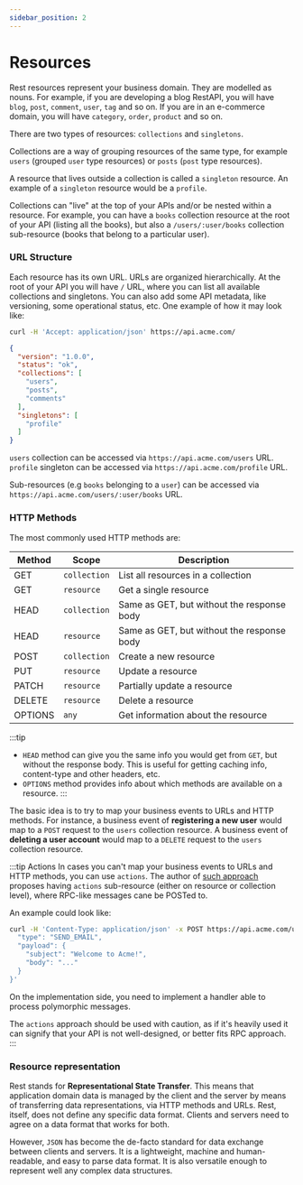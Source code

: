 ```yaml
---
sidebar_position: 2
---
```


# Resources

Rest resources represent your business domain. They are modelled as nouns. For example, if you are developing a blog RestAPI, you will have `blog`, `post`, `comment`, `user`, `tag` and so on.
If you are in an e-commerce domain, you will have `category`, `order`, `product` and so on.

There are two types of resources: `collections` and `singletons`.

Collections are a way of grouping resources of the same type, for example `users` (grouped `user` type resources) or `posts` (`post` type resources).

A resource that lives outside a collection is called a `singleton` resource. An example of a `singleton` resource would be a `profile`.

Collections can "live" at the top of your APIs and/or be nested within a resource. For example, you can have a `books` collection resource at the root of your API (listing all the books), but also a `/users/:user/books` collection sub-resource
(books that belong to a particular user).

### URL Structure

Each resource has its own URL. URLs are organized hierarchically. At the root of your API you will have `/` URL,
where you can list all available collections and singletons. You can also add some API metadata, like versioning, some operational status, etc.
One example of how it may look like:

```bash title="GET https://api.acme.com/"
curl -H 'Accept: application/json' https://api.acme.com/
```

```json title="Response"
{
  "version": "1.0.0",
  "status": "ok",
  "collections": [
    "users",
    "posts",
    "comments"
  ],
  "singletons": [
    "profile"
  ]
}
```

`users` collection can be accessed via `https://api.acme.com/users` URL. `profile` singleton can be accessed via `https://api.acme.com/profile` URL.

Sub-resources (e.g `books` belonging to a `user`) can be accessed via `https://api.acme.com/users/:user/books` URL.

### HTTP Methods

The most commonly used HTTP methods are:

| Method  | Scope        | Description                                |
|---------|--------------|--------------------------------------------|
| GET     | `collection` | List all resources in a collection         |
| GET     | `resource`   | Get a single resource                      |
| HEAD    | `collection` | Same as GET, but without the response body |
| HEAD    | `resource`   | Same as GET, but without the response body |
| POST    | `collection` | Create a new resource                      |
| PUT     | `resource`   | Update a resource                          |
| PATCH   | `resource`   | Partially update a resource                |
| DELETE  | `resource`   | Delete a resource                          |
| OPTIONS | `any`        | Get information about the resource         |

:::tip
* `HEAD` method can give you the same info you would get from `GET`, but without the response body. This is useful
for getting caching info, content-type and other headers, etc.
* `OPTIONS` method provides info about which methods are available on a resource.
:::

The basic idea is to try to map your business events to URLs and HTTP methods. For instance, a business event of **registering a new user** would
map to a `POST` request to the `users` collection resource. A business event of **deleting a user account** would map to a `DELETE` request to the `users` collection resource.

:::tip Actions
In cases you can't map your business events to URLs and HTTP methods, you can use `actions`.
The author of [such approach](https://restful-api-design.readthedocs.io/en/latest/methods.html#actions) proposes having `actions` sub-resource (either on resource or collection level), where RPC-like messages cane be POSTed to.

An example could look like:

```bash title="Sending an email to a user via an action"
curl -H 'Content-Type: application/json' -x POST https://api.acme.com/users/123/actions -d '{
  "type": "SEND_EMAIL",
  "payload": {
    "subject": "Welcome to Acme!",
    "body": "..."
  }
}'
```

On the implementation side, you need to implement a handler able to process polymorphic messages.

The `actions` approach should be used with caution, as if it's heavily used it can signify that your API is not well-designed, or better fits RPC approach.
:::

### Resource representation

Rest stands for **Representational State Transfer**. This means that application domain data is managed by the client and the server by means of transferring data representations,
via HTTP methods and URLs. Rest, itself, does not define any specific data format. Clients and servers need to agree on a data format that works for both.

However, `JSON` has become the de-facto standard for data exchange between clients and servers. It is a lightweight, machine and human-readable, and easy to parse data format.
It is also versatile enough to represent well any complex data structures.
